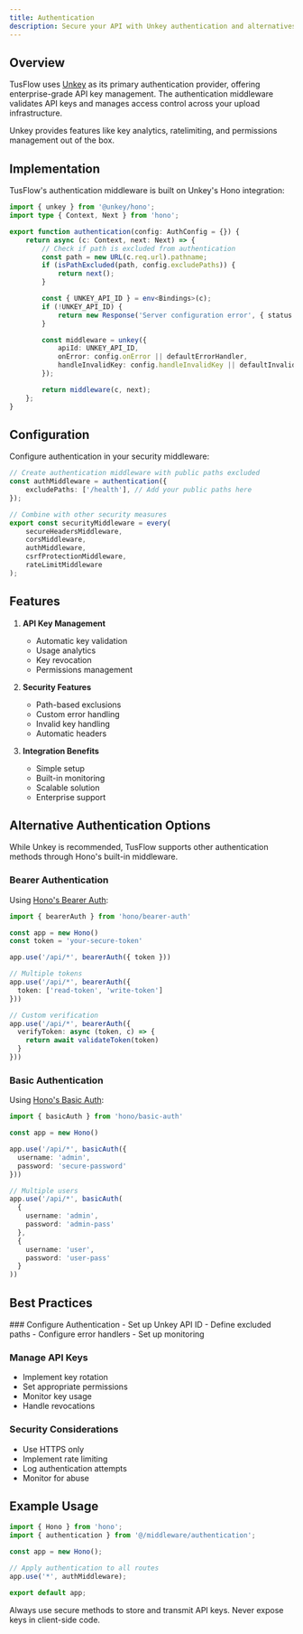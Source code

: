 ```yaml
---
title: Authentication
description: Secure your API with Unkey authentication and alternatives
---
```



## Overview

TusFlow uses [Unkey](https://unkey.dev) as its primary authentication provider, offering enterprise-grade API key management. The authentication middleware validates API keys and manages access control across your upload infrastructure.

<Callout type="info">
  Unkey provides features like key analytics, ratelimiting, and permissions management out of the box.
</Callout>

## Implementation

TusFlow's authentication middleware is built on Unkey's Hono integration:

```typescript
import { unkey } from '@unkey/hono';
import type { Context, Next } from 'hono';

export function authentication(config: AuthConfig = {}) {
    return async (c: Context, next: Next) => {
        // Check if path is excluded from authentication
        const path = new URL(c.req.url).pathname;
        if (isPathExcluded(path, config.excludePaths)) {
            return next();
        }

        const { UNKEY_API_ID } = env<Bindings>(c);
        if (!UNKEY_API_ID) {
            return new Response('Server configuration error', { status: 500 });
        }

        const middleware = unkey({
            apiId: UNKEY_API_ID,
            onError: config.onError || defaultErrorHandler,
            handleInvalidKey: config.handleInvalidKey || defaultInvalidKeyHandler
        });

        return middleware(c, next);
    };
}
```

## Configuration

Configure authentication in your security middleware:

```typescript
// Create authentication middleware with public paths excluded
const authMiddleware = authentication({
    excludePaths: ['/health'], // Add your public paths here
});

// Combine with other security measures
export const securityMiddleware = every(
    secureHeadersMiddleware,
    corsMiddleware,
    authMiddleware,
    csrfProtectionMiddleware,
    rateLimitMiddleware
);
```

## Features

1. **API Key Management**
   - Automatic key validation
   - Usage analytics
   - Key revocation
   - Permissions management

2. **Security Features**
   - Path-based exclusions
   - Custom error handling
   - Invalid key handling
   - Automatic headers

3. **Integration Benefits**
   - Simple setup
   - Built-in monitoring
   - Scalable solution
   - Enterprise support

## Alternative Authentication Options

<Callout type="info">
  While Unkey is recommended, TusFlow supports other authentication methods through Hono's built-in middleware.
</Callout>

### Bearer Authentication

Using [Hono's Bearer Auth](https://hono.dev/docs/middleware/builtin/bearer-auth):

```typescript
import { bearerAuth } from 'hono/bearer-auth'

const app = new Hono()
const token = 'your-secure-token'

app.use('/api/*', bearerAuth({ token }))

// Multiple tokens
app.use('/api/*', bearerAuth({ 
  token: ['read-token', 'write-token'] 
}))

// Custom verification
app.use('/api/*', bearerAuth({
  verifyToken: async (token, c) => {
    return await validateToken(token)
  }
}))
```

### Basic Authentication

Using [Hono's Basic Auth](https://hono.dev/docs/middleware/builtin/basic-auth):

```typescript
import { basicAuth } from 'hono/basic-auth'

const app = new Hono()

app.use('/api/*', basicAuth({
  username: 'admin',
  password: 'secure-password'
}))

// Multiple users
app.use('/api/*', basicAuth(
  {
    username: 'admin',
    password: 'admin-pass'
  },
  {
    username: 'user',
    password: 'user-pass'
  }
))
```

## Best Practices

<Steps>
  ### Configure Authentication
  - Set up Unkey API ID
  - Define excluded paths
  - Configure error handlers
  - Set up monitoring

  ### Manage API Keys
  - Implement key rotation
  - Set appropriate permissions
  - Monitor key usage
  - Handle revocations

  ### Security Considerations
  - Use HTTPS only
  - Implement rate limiting
  - Log authentication attempts
  - Monitor for abuse
</Steps>

## Example Usage

  ```typescript index.ts
  import { Hono } from 'hono';
  import { authentication } from '@/middleware/authentication';

  const app = new Hono();

  // Apply authentication to all routes
  app.use('*', authMiddleware);

  export default app;
  ```

<Callout type="warning">
  Always use secure methods to store and transmit API keys. Never expose keys in client-side code.
</Callout>
